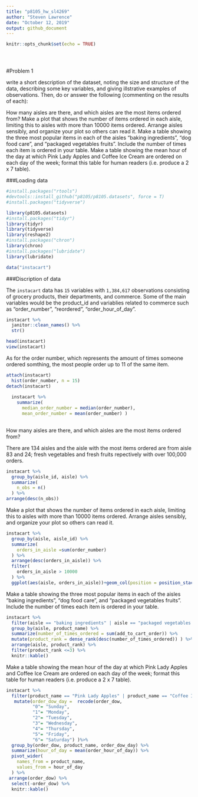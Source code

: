 ```yaml
---
title: "p8105_hw_sl4269"
author: "Steven Lawrence"
date: "October 12, 2019"
output: github_document
---
```


```r
knitr::opts_chunk$set(echo = TRUE)





```

#Problem 1

write a short description of the dataset, noting the size and structure of the data, describing some key variables, and giving illstrative examples of observations. Then, do or answer the following (commenting on the results of each):

How many aisles are there, and which aisles are the most items ordered from?
Make a plot that shows the number of items ordered in each aisle, limiting this to aisles with more than 10000 items ordered. Arrange aisles sensibly, and organize your plot so others can read it.
Make a table showing the three most popular items in each of the aisles “baking ingredients”, “dog food care”, and “packaged vegetables fruits”. Include the number of times each item is ordered in your table.
Make a table showing the mean hour of the day at which Pink Lady Apples and Coffee Ice Cream are ordered on each day of the week; format this table for human readers (i.e. produce a 2 x 7 table).

###Loading data


```r
#install.packages("rtools")
#devtools::install_github("p8105/p8105.datasets", force = T)
#install.packages("tidyverse")

library(p8105.datasets)
#install.packages("tidyr")
library(tidyr)
library(tidyverse)
library(reshape2)
#install.packages("chron")
library(chron)
#install.packages("lubridate")
library(lubridate)

```

```r
data("instacart")

```

###Discription of data

The `instacart` data has `15` variables with `1,384,617` observations consisting of grocery products, their departments, and commerce.  Some of the main variables would be the product_id and variablies related to commerce such as "order_number", "reordered", "order_hour_of_day". 
```r
instacart %>% 
  janitor::clean_names() %>% 
  str()

head(instacart)
view(instacart)

```
As for the order number, which represents the amount of times someone ordered somthing, the most people order up to 11 of the same item. 

```r
attach(instacart)
  hist(order_number, n = 15)
detach(instacart)
  
  instacart %>% 
    summarize(
      median_order_number = median(order_number), 
      mean_order_number = mean(order_number) )
  

```
How many aisles are there, and which aisles are the most items ordered from?

There are 134 aisles and the aisle with the most items ordered are from aisle 83 and 24; fresh vegetables and fresh fruits repectively with over 100,000 orders. 

```r
instacart %>% 
  group_by(aisle_id, aisle) %>% 
  summarize(
    n_obs = n()
  ) %>% 
arrange(desc(n_obs))

```

Make a plot that shows the number of items ordered in each aisle, limiting this to aisles with more than 10000 items ordered. Arrange aisles sensibly, and organize your plot so others can read it.

```r
instacart %>% 
  group_by(aisle, aisle_id) %>% 
  summarize(
    orders_in_aisle =sum(order_number)
  ) %>% 
  arrange(desc(orders_in_aisle)) %>% 
  filter(
    orders_in_aisle > 10000
  ) %>% 
  ggplot(aes(aisle, orders_in_aisle))+geom_col(position = position_stack(reverse = TRUE))+coord_flip()
```

Make a table showing the three most popular items in each of the aisles “baking ingredients”, “dog food care”, and “packaged vegetables fruits”. Include the number of times each item is ordered in your table.

```r
instacart %>% 
  filter(aisle == "baking ingredients" | aisle == "packaged vegetables fruits" | aisle == "dog food care") %>% 
  group_by(aisle, product_name) %>% 
  summarize(number_of_times_ordered = sum(add_to_cart_order)) %>% 
  mutate(product_rank = dense_rank(desc(number_of_times_ordered)) ) %>% 
  arrange(aisle, product_rank) %>% 
  filter(product_rank <=3) %>% 
  knitr::kable()
```


Make a table showing the mean hour of the day at which Pink Lady Apples and Coffee Ice Cream are ordered on each day of the week; format this table for human readers (i.e. produce a 2 x 7 table).

```r
instacart %>% 
  filter(product_name == "Pink Lady Apples" | product_name == "Coffee Ice Cream") %>% 
   mutate(order_dow_day =  recode(order_dow,
          "0"= "Sunday",
          "1"= "Monday",
          "2"= "Tuesday",
          "3"= "Wednesday",
          "4"= "Thursday",
          "5"= "Friday",
          "6"= "Saturday") )%>% 
  group_by(order_dow, product_name, order_dow_day) %>% 
  summarize(hour_of_day = mean(order_hour_of_day)) %>% 
  pivot_wider(
    names_from = product_name,
    values_from = hour_of_day
  ) %>% 
 arrange(order_dow) %>% 
  select(-order_dow) %>% 
  knitr::kable()

```

